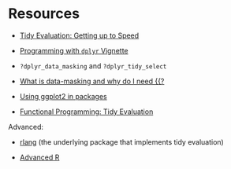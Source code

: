 # Resources

* [Tidy Evaluation: Getting up to Speed](https://tidyeval.tidyverse.org/sec-up-to-speed.html)

* [Programming with `dplyr` Vignette](https://dplyr.tidyverse.org/articles/programming.html)

* `?dplyr_data_masking` and `?dplyr_tidy_select`

* [What is data-masking and why do I need {{?](https://rlang.r-lib.org/reference/topic-data-mask.html)

* [Using ggplot2 in packages](https://ggplot2.tidyverse.org/articles/ggplot2-in-packages.html)

* [Functional Programming: Tidy Evaluation](https://dcl-prog.stanford.edu/tidy-eval-detailed.html)

Advanced:

* [rlang](https://rlang.r-lib.org/) (the underlying package that implements tidy evaluation)

* [Advanced R](https://adv-r.hadley.nz/)